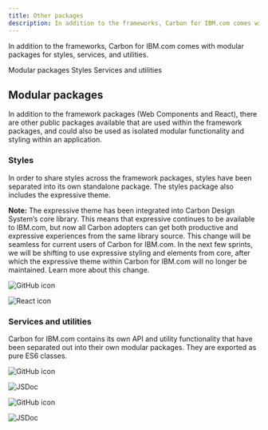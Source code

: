 ```yaml
---
title: Other packages
description: In addition to the frameworks, Carbon for IBM.com comes with modular packages for styles, services, and utilities. 
---
```



<PageDescription>

In addition to the frameworks, Carbon for IBM.com comes with modular packages for styles, services, and utilities.

</PageDescription>

<AnchorLinks>
<AnchorLink>Modular packages</AnchorLink>
<AnchorLinks small>
  <AnchorLink>Styles</AnchorLink>
  <AnchorLink>Services and utilities</AnchorLink>
</AnchorLinks>
</AnchorLinks>

## Modular packages

In addition to the framework packages (<Link to="/developing/frameworks/web-components">Web Components</Link> and <Link to="/developing/frameworks/react">React</Link>),
there are other public packages available that are used within the framework packages, and could also be used as 
isolated modular functionality and styling within an application.

### Styles

In order to share styles across the framework packages, styles have been separated into its own standalone package. The
styles package also includes the <Link to="/guidelines/expressive-theme">expressive theme</Link>.

<InlineNotification>

**Note:** The expressive theme has been integrated into Carbon Design System’s core library. This means that expressive 
continues to be available to IBM.com, but now all Carbon adopters can get both productive and expressive experiences 
from the same library source. This change will be seamless for current users of Carbon for IBM.com. In the next few 
sprints, we will be shifting to use expressive styling and elements from core, after which the expressive theme within 
Carbon for IBM.com will no longer be maintained. <Link to="/help/expressive-update">Learn more about this change</Link>.

</InlineNotification> 

<Row className="resource-card-group">

<Column colMd={4} colLg={4} noGutterSm>
<ResourceCard
  subTitle="Carbon for IBM.com Styles"
  href="https://github.com/carbon-design-system/carbon-for-ibm-dotcom/tree/master/packages/styles"
>

![GitHub icon](./../../../images/icon/github-icon.svg)

</ResourceCard>
</Column>

<Column colMd={4} colLg={4} noGutterSm>
<ResourceCard
  subTitle="Carbon Expressive Theme"
  href="https://carbon-expressive.mybluemix.net"
>

![React icon](./../../../images/icon/react-icon.svg)

</ResourceCard>
</Column>
</Row>

### Services and utilities

Carbon for IBM.com contains its own API and utility functionality that have been separated out into their own modular 
packages. They are exported as pure ES6 classes.

<Row className="resource-card-group">

<Column colMd={4} colLg={4} noGutterSm>
<ResourceCard
  subTitle="Carbon for IBM.com Services"
  href="https://github.com/carbon-design-system/carbon-for-ibm-dotcom/tree/master/packages/services"
>

![GitHub icon](./../../../images/icon/github-icon.svg)

</ResourceCard>
</Column>

<Column colMd={4} colLg={4} noGutterSm>
<ResourceCard
  subTitle="Services API Documentation"
  href="https://ibmdotcom-services.mybluemix.net"
>

![JSDoc](./../../../images/icon/js_logo.svg)

</ResourceCard>
</Column>

<Column colMd={4} colLg={4} noGutterSm>
<ResourceCard
  subTitle="Carbon for IBM.com Utilities"
  href="https://github.com/carbon-design-system/carbon-for-ibm-dotcom/tree/master/packages/utilities"
>

![GitHub icon](./../../../images/icon/github-icon.svg)

</ResourceCard>
</Column>

<Column colMd={4} colLg={4} noGutterSm>
<ResourceCard
  subTitle="Utilities API Documentation"
  href="https://ibmdotcom-utilities.mybluemix.net"
>

![JSDoc](./../../../images/icon/js_logo.svg)

</ResourceCard>
</Column>
  
</Row>
